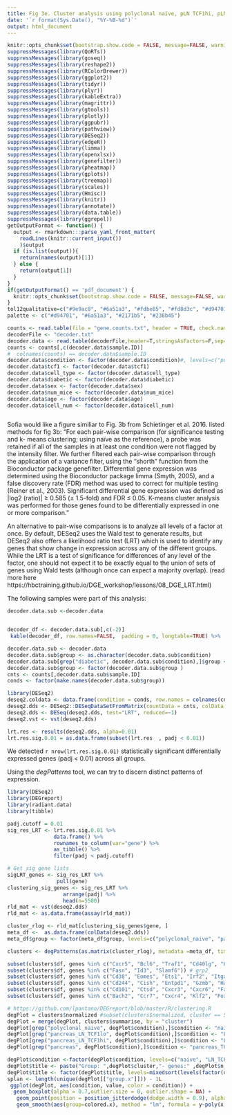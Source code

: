 ```yaml
---
title: Fig 3e. Cluster analysis using polyclonal naïve, pLN TCF1hi, pLN TCF1lo, pancreas 
date: '`r format(Sys.Date(), "%Y-%B-%d")`'
output: html_document
---
```


```r
knitr::opts_chunk$set(bootstrap.show.code = FALSE, message=FALSE, warning=FALSE)
suppressMessages(library(QoRTs))
suppressMessages(library(goseq))
suppressMessages(library(reshape2))
suppressMessages(library(RColorBrewer))
suppressMessages(library(ggplot2))
suppressMessages(library(tidyr))
suppressMessages(library(plyr))
suppressMessages(library(kableExtra))
suppressMessages(library(magrittr))
suppressMessages(library(gtools))
suppressMessages(library(plotly))
suppressMessages(library(ggpubr))
suppressMessages(library(pathview))
suppressMessages(library(DESeq2))
suppressMessages(library(edgeR))
suppressMessages(library(limma))
suppressMessages(library(openxlsx))
suppressMessages(library(genefilter))
suppressMessages(library(pheatmap))
suppressMessages(library(gplots))
suppressMessages(library(treemap))
suppressMessages(library(scales))
suppressMessages(library(Hmisc))
suppressMessages(library(knitr))
suppressMessages(library(annotate))
suppressMessages(library(data.table))
suppressMessages(library(ggrepel))
getOutputFormat <- function() {
  output <- rmarkdown:::parse_yaml_front_matter(
    readLines(knitr::current_input())
    )$output
  if (is.list(output)){
    return(names(output)[1])
  } else {
    return(output[1])
  }
}
if(getOutputFormat() == 'pdf_document') {
  knitr::opts_chunk$set(bootstrap.show.code = FALSE, message=FALSE, warning=FALSE, echo=FALSE, results='hide', plots='all')
}
tol12qualitative=c("#9e9ac8", "#6a51a3", "#fdbe85", "#fd8d3c", "#d94701", "#74c476", "#41ab5d", "#238b45", "#005a32", "#bdd7e7", "#6baed6", "#2171b5")
palette <- c("#d94701", "#6a51a3", "#2171b5", "#238b45")
```


```r

counts <- read.table(file = "gene.counts.txt", header = TRUE, check.names=FALSE, row.names=1)
decoderFile <- "decoder.txt"
decoder.data <- read.table(decoderFile,header=T,stringsAsFactors=F,sep="\t")
counts <- counts[,c(decoder.data$sample.ID)]
#  colnames(counts) == decoder.data$sample.ID
decoder.data$condition <- factor(decoder.data$condition)#, levels=c("polyclonal_naive","pancreas_TCF1lo","pancreas_LN_TCF1lo","pancreas_LN_TCF1hi"))
decoder.data$tcf1 <- factor(decoder.data$tcf1)
decoder.data$cell_type <- factor(decoder.data$cell_type)
decoder.data$diabetic <- factor(decoder.data$diabetic)
decoder.data$sex <- factor(decoder.data$sex)
decoder.data$num_mice <- factor(decoder.data$num_mice)
decoder.data$age <- factor(decoder.data$age)
decoder.data$cell_num <- factor(decoder.data$cell_num)



```





Sofia would like a figure similiar to Fig. 3b from Schietinger et al. 2016. 
listed methods for fig 3b: "For each pair-wise comparison (for significance testing and k- means clustering; using naïve as the reference), a probe was retained if all of the samples in at least one condition were not flagged by the intensity filter. We further filtered each pair-wise comparison through the application of a variance filter, using the “shorth” function from the Bioconductor package genefilter. Differential gene expression was determined using the Bioconductor package limma (Smyth, 2005), and a false discovery rate (FDR) method was used to correct for multiple testing (Reiner et al., 2003). Significant differential gene expression was defined as |log2 (ratio)| ≥ 0.585 (± 1.5-fold) and FDR ≤ 0.05. K-means cluster analysis was performed for those genes found to be differentially expressed in one or more comparison."      


An alternative to pair-wise comparisons is to analyze all levels of a factor at once. By default, DESeq2 uses the Wald test to generate  results, but DESeq2 also offers a likelihood ratio test (LRT) which is used to identify any genes that show change in expression across any of the different groups. While the LRT is a test of significance for differences of any level of the factor, one should not expect it to be exactly equal to the union of sets of genes using Wald tests (although once can expect a majority overlap). (read more here https://hbctraining.github.io/DGE_workshop/lessons/08_DGE_LRT.html)


The following samples were part of this analysis:

```r
decoder.data.sub <-decoder.data 


decoder_df <- decoder.data.sub[,c(-2)]
 kable(decoder_df, row.names=FALSE,  padding = 0, longtable=TRUE) %>%  kable_styling(bootstrap_options = c("striped", "hover", "condensed"))
```


```r

decoder.data.sub <- decoder.data
decoder.data.sub$group <- as.character(decoder.data.sub$condition)
decoder.data.sub[grep("diabetic", decoder.data.sub$condition),]$group <- "pancreas"
decoder.data.sub$group <- factor(decoder.data.sub$group )
cnts <- counts[,decoder.data.sub$sample.ID]
conds <- factor(make.names(decoder.data.sub$group)) 

library(DESeq2)	
deseq2.coldata <- data.frame(condition = conds, row.names = colnames(cnts), decoder.data.sub)
deseq2.dds <- DESeq2::DESeqDataSetFromMatrix(countData = cnts, colData = deseq2.coldata, design = ~ condition)
deseq2.dds <- DESeq(deseq2.dds, test="LRT", reduced=~1)
deseq2.vst <- vst(deseq2.dds)

lrt.res <- results(deseq2.dds, alpha=0.01)
lrt.res.sig.0.01 = as.data.frame(subset(lrt.res  , padj < 0.01))

```


We detected `r nrow(lrt.res.sig.0.01)` statistically significant differentially expressed genes (padj < 0.01) across all groups.


Using the *degPatterns* tool, we can try to discern distinct patterns of expression. 

```r
library(DESeq2)
library(DEGreport)
library(radiant.data)
library(tibble)

padj.cutoff = 0.01
sig_res_LRT <- lrt.res.sig.0.01 %>%
               data.frame() %>%
               rownames_to_column(var="gene") %>%
               as_tibble() %>%
               filter(padj < padj.cutoff)

# Get sig gene lists
sigLRT_genes <- sig_res_LRT %>%
                pull(gene)
clustering_sig_genes <- sig_res_LRT %>%
                  arrange(padj) %>%
                  head(n=5500)
rld_mat <- vst(deseq2.dds)
rld_mat <- as.data.frame(assay(rld_mat))

cluster_rlog <- rld_mat[clustering_sig_genes$gene, ]
meta_df <-  as.data.frame(colData(deseq2.dds))
meta_df$group <- factor(meta_df$group, levels=c("polyclonal_naive", "pancreas_LN_TCF1hi", "pancreas_LN_TCF1lo", "pancreas"))

clusters <- degPatterns(as.matrix(cluster_rlog), metadata =meta_df, time="group", col=NULL, plot=FALSE, reduce=FALSE)
```


```r
subset(clusters$df, genes %in% c("Cxcr5", "Bcl6", "Traf1", "Cd40lg", "Hif1a", "Il2rb")) # group 1 in paper
subset(clusters$df, genes %in% c("Fasn", "Id3", "Slamf6")) # grp2
subset(clusters$df, genes %in% c("Cd38", "Eomes", "Ets1", "Irf2", "Itgal", "Notch1", "Ptpn22", "Stat1")) # grp3
subset(clusters$df, genes %in% c("Cd244", "Cish", "Entpd1", "Gzmb", "Havcr2", "Id2", "Ifng", "Lag3", "Pdcd1", "Tigit")) # group 5 in paper
subset(clusters$df, genes %in% c("Cd101", "Ctsd", "Cxcr3", "Cxcr6", "Fasl", "Gzmk", "Prdm1", "Xcr1")) # group 4 in paper
subset(clusters$df, genes %in% c("Bach2", "Ccr7", "Cxcr4", "Klf2", "Foxo1", "Lef1", "Satb1", "Sell", "Tcf7")) # group 6 in paper


```





```r
# https://github.com/lpantano/DEGreport/blob/master/R/clustering.R
degPlot = clusters$normalized #subset(clusters$normalized, cluster == 5)
degPlot = merge(degPlot, clusters$summarise, by = "cluster")
degPlot[grep("polyclonal_naive", degPlot$condition),]$condition <- "naive"
degPlot[grep("pancreas_LN_TCF1lo", degPlot$condition),]$condition <- "LN_TCF1lo"
degPlot[grep("pancreas_LN_TCF1hi", degPlot$condition),]$condition <- "LN_TCF1hi"
degPlot[grep("pancreas", degPlot$condition),]$condition <- "pancreas_TCF1lo"

degPlot$condition <-factor(degPlot$condition, levels=c("naive", "LN_TCF1hi", "LN_TCF1lo", "pancreas_TCF1lo"))
degPlot$title <- paste("Group: ",degPlot$cluster,"- genes:" ,degPlot$n_genes)
degPlot$title <- factor(degPlot$title, levels=mixedsort(levels(factor(degPlot$title))))
splan <- length(unique(degPlot[["group.x"]])) - 1L
 ggplot(degPlot, aes(condition, value, color = condition)) +
  geom_boxplot(alpha = 0.7,outlier.size = 0, outlier.shape = NA) +
   geom_point(position = position_jitterdodge(dodge.width = 0.9), alpha = 0.4, size = 1) +
   geom_smooth(aes(group=colored.x), method = "lm", formula = y~poly(x, splan), se=FALSE) + theme_classic() +  theme(axis.text.x = element_text(angle = 90, hjust = 1, vjust = 0.5), legend.position="none") +  facet_wrap(~title, ncol=3)    +    ylab("Z-score of gene abundance") +   xlab("") + scale_colour_manual(values = c("gray", rgb(98, 157, 212, m=255),  rgb(30, 73, 143, m=255),  rgb(215, 32, 39, m=255)))
```
   
   


